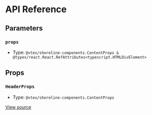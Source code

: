 # API Reference

## Parameters

### `props`

- Type: `@vtex/shoreline-components.ContentProps & @types/react.React.RefAttributes<typescript.HTMLDivElement>`

## Props

### `HeaderProps`

- Type: `@vtex/shoreline-components.ContentProps`

[View source](https://github.com/vtex/shoreline/blob/4b310ee4d/packages/components/src/header/header.tsx#L6)
